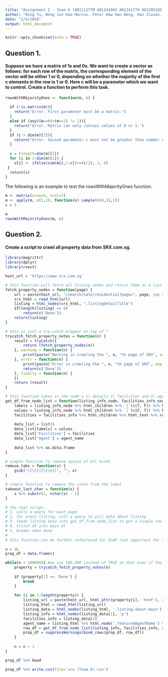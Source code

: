 ```yaml
---
title: "Assignment 2 - Team 6 (A0111277M A0124106X A0124177H A0129519X A0130771M)"
author: "Ning Yu, Wong Jun Hao Marcus, Peter Haw Han Beng, Han Zixuan, Daniel Wong Sing Dong"
date: "2/4/2018"
output: html_document
---
```


```r
knitr::opts_chunk$set(echo = TRUE)
```

## Question 1.
#### Suppose we have a matrix of 1s and 0s. We want to create a vector as follows: for each row of the matrix, the corresponding element of the vector will be either 1 or 0, depending on whether the majority of the first c elements in the row is 1 or 0. Here c will be a parameter which we want to control. Create a function to perform this task.

```r
rowsWithMajorityOnes <- function(m, c) {
  
  if (!is.matrix(m)){
    return("Error. First parameter must be a matrix.")
  }
  else if (any((m==0)+(m==1) != 1)){
    return("Error. Matrix can only contain values of 0 or 1.")
  }
  if (c > dim(m)[2]){
    return("Error. Second parameter c must not be greater than number of columns in matrix.")
  }
  
  v = (length=dim(m)[1])
  for (i in 1:dim(m)[1]) {
    v[i] <- ifelse(sum(m[i,1:c])>=(c/2), 1, 0)
 }
  return(v)
}
```

The following is an example to test the rowsWithMajorityOnes function.
```r
m <- matrix(nrow=5, ncol=7) 
m <- apply(m, c(1,2), function(x) sample(c(0,1),1))
c = 5

m
rowsWithMajorityOnes(m, c)
```

## Question 2.
#### Create a script to crawl all property data from SRX.com.sg.

```r
library(magrittr)
library(dplyr)
library(rvest)

host_url = 'https://www.srx.com.sg'

# this function will fetch all listing nodes and return them as a list
fetch_property_nodes = function(page) {
    url = paste(host_url, "/search/sale/residential?page=", page, sep = "")
    srx_html = read_html(url)
    listing = html_nodes(srx_html, ".listingDetailTitle")
    if(length(listing) == 0)
        return(c('Done'))
    return(listing)
}

# this is just a try-catch wrapper on top of ^
trycatch_fetch_property_notes = function(n) {
    result = tryCatch({
        return (fetch_property_nodes(n))
    }, warning = function(n) {
        print(paste("Warning in crawling the ", n, "th page of SRX", sep = ""))
    }, error = function(n) {
        print(paste("Error in crawling the ", n, "th page of SRX", sep = ""))
        return(c('Done'))
    }, finally = function(n) { 
    })
    return (result)
}

# this function takes in the node's 1) details 2) facilities and 3) agent name and spits out a single-row df for entry
get_df_from_node_list = function(listing_info_node, facilities_info_node, agent_name) {
    labels = listing_info_node %>% html_children %>% `[`(c(T, F)) %>% html_text %>% takeout_last_char
    values = listing_info_node %>% html_children %>% `[`(c(F, T)) %>% html_text %>% remove_tabs
    facilities = facilities_info %>% html_children %>% html_text %>% remove_tabs %>% paste(collapse=' | ')
    
    data_list = list()
    data_list[labels] = values
    data_list['Facilities'] = facilities
    data_list['Agent'] = agent_name
    
    data_list %>% as.data.frame
}

# simple function to remove spaces of all kinds
remove_tabs = function(x) {
    gsub("([\t]|[\r\n])", "", x)
}

# simple function to remove the colon from the label
takeout_last_char = function(x) {
    x %>% substr(1, nchar(x) - 1)
}

# the real script, 
# 1. calls a query for each page
# 2. for every listing, call a query to pull data about listing
# 3. feeds listing data into get_df_from_node_list to get a single row df
# 4. stitch df into main df
# 5. breaks when done
#
# this function can be further refactored for SLAP (not important for this mod)

n = 1L
prop_df = data.frame()

while(n < 100000){ #we use 100,000 instead of TRUE so that even if the code fails, we don't go on forever
    property = trycatch_fetch_property_notes(n)
    
    if (property[1] == 'Done') {
        break
    }
    
    for (i in 1:length(property)) {
        listing_url = paste(host_url, html_attr(property[i], 'href'), sep="")
        listing_html = read_html(listing_url)
        listing_data = html_nodes(listing_html, '.listing-about-main')
        listing_info = html_nodes(listing_data[1], 'p')
        facilities_info = listing_data[2]
        agent_name = listing_html %>% html_node('.featuredAgentName') %>% html_text
        row_df = get_df_from_node_list(listing_info, facilities_info, agent_name)
        prop_df = suppressWarnings(bind_rows(prop_df, row_df))
    }
    
    n = n + 1
}

prop_df %>% head

prop_df %>% write.csv(file='srx (Team 6).csv')
```
